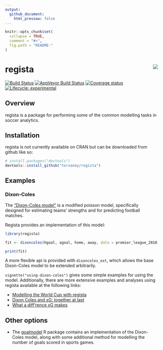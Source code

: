 ```yaml
---
output:
  github_document:
    html_preview: false
---
```


```r
knitr::opts_chunk$set(
  collapse = TRUE,
  comment = "#>",
  fig.path = "README-"
)
```

<!-- README.md is generated from README.Rmd. Please edit that file -->

# regista <img src="man/figures/logo.png" align="right" />

[![Build Status](https://travis-ci.org/Torvaney/regista.svg?branch=master)](https://travis-ci.org/Torvaney/regista)
[![AppVeyor Build Status](https://ci.appveyor.com/api/projects/status/github/Torvaney/regista?branch=master&svg=true)](https://ci.appveyor.com/project/Torvaney/regista)
[![Coverage status](https://codecov.io/gh/Torvaney/regista/branch/master/graph/badge.svg)](https://codecov.io/github/Torvaney/regista?branch=master)
[![Lifecycle: experimental](https://img.shields.io/badge/lifecycle-experimental-orange.svg)](https://www.tidyverse.org/lifecycle/#experimental)

## Overview

regista is a package for performing some of the common modelling tasks in soccer
analytics.

## Installation

regista is not currently available on CRAN but can be downloaded from github like so:

```r
# install.packages("devtools")
devtools::install_github("torvaney/regista")
```

## Examples

### Dixon-Coles

The ["Dixon-Coles model"](http://web.math.ku.dk/~rolf/teaching/thesis/DixonColes.pdf) is a modified poisson model, specifically designed for estimating teams' strengths and for predicting football matches. 

Regista provides an implementation of this model:

```r
library(regista)

fit <- dixoncoles(hgoal, agoal, home, away, data = premier_league_2010)

print(fit)
```

A more flexible api is provided with `dixoncoles_ext`, which allows the base Dixon-Coles model to be extended arbitrarily.

`vignette("using-dixon-coles")` gives some simple examples for using the model. 
Additionally, there are more extensive examples and analyses using regista 
available at the following links:

 * [Modelling the World Cup with regista](http://www.statsandsnakeoil.com/2018/06/05/modelling-the-world-cup-with-regista/)
 * [Dixon Coles and xG: together at last](http://www.statsandsnakeoil.com/2018/06/22/dixon-coles-and-xg-together-at-last/)
 * [What a diff'rence xG makes](http://www.statsandsnakeoil.com/2018/07/15/what-a-diff-rence-xg-makes/)


Other options
---

* The [goalmodel](https://github.com/opisthokonta/goalmodel) R package contains an
implementation of the Dixon-Coles model, along with some additional method for
modelling the number of goals scored in sports games.
